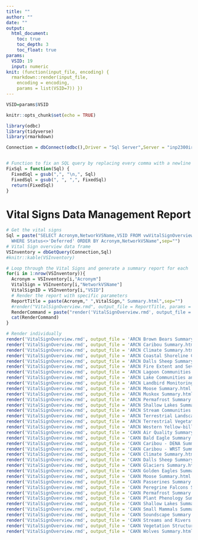 ```yaml
---
title: ""
author: ""
date: ""
output: 
  html_document: 
    toc: true 
    toc_depth: 3
    toc_float: true
params:
  VSID: 19
  input: numeric 
knit: (function(input_file, encoding) { 
  rmarkdown::render(input_file, 
    encoding = encoding, 
    params = list(VSID=7)) })
---
```


```r

VSID=params$VSID

knitr::opts_chunk$set(echo = TRUE)

library(odbc)
library(tidyverse)
library(rmarkdown)

Connection = dbConnect(odbc(),Driver = "Sql Server",Server = "inp2300irmadb01\\ntwk", Database = "AKRO")


# Function to fix an SQL query by replacing every comma with a newline
FixSql = function(Sql) {
  FixedSql = gsub(",", "\n,", Sql)
  FixedSql = gsub(", ", ",", FixedSql)
  return(FixedSql)
}

```

# Vital Signs Data Management Report

```r

# Get the vital signs
Sql = paste("SELECT Acronym,NetworkVSName,VSID FROM vwVitalSignOverview
  WHERE Status<>'Deferred' ORDER BY Acronym,NetworkVSName",sep="")
# Vital Sign overview data frame
VSInventory = dbGetQuery(Connection,Sql)
#knitr::kable(VSInventory)

```

```r

# Loop through the Vital Signs and generate a summary report for each
for(i in 1:nrow(VSInventory)){
  Acronym = VSInventory[i,"Acronym"]
  VitalSign = VSInventory[i,"NetworkVSName"]
  VitalSignID = VSInventory[i,"VSID"]
  # Render the report with specific parameters
  ReportTitle = paste(Acronym," ",VitalSign," Summary.html",sep="")
  #render("VitalSignOverview.rmd", output_file = ReportTitle, params = list(VSID=VitalSignID))
  RenderCommand = paste("render('VitalSignOverview.rmd', output_file = '",gsub("'","",ReportTitle),"', params = list(VSID=",VitalSignID,"))  \n",sep="")
  cat(RenderCommand)
}

```

```r
# Render individually
render('VitalSignOverview.rmd', output_file = 'ARCN Brown Bears Summary.html', params = list(VSID=18))  
render('VitalSignOverview.rmd', output_file = 'ARCN Caribou Summary.html', params = list(VSID=19))  
render('VitalSignOverview.rmd', output_file = 'ARCN Climate Summary.html', params = list(VSID=5))  
render('VitalSignOverview.rmd', output_file = 'ARCN Coastal Shoreline Change Summary.html', params = list(VSID=7))  
render('VitalSignOverview.rmd', output_file = 'ARCN Dalls Sheep Summary.html', params = list(VSID=20))  
render('VitalSignOverview.rmd', output_file = 'ARCN Fire Extent and Severity Summary.html', params = list(VSID=27))  
render('VitalSignOverview.rmd', output_file = 'ARCN Lagoon Communities and Ecosystems Summary.html', params = list(VSID=11))  
render('VitalSignOverview.rmd', output_file = 'ARCN Lake Communities and Ecosystems Summary.html', params = list(VSID=12))  
render('VitalSignOverview.rmd', output_file = 'ARCN Landbird Monitoring Summary.html', params = list(VSID=17))  
render('VitalSignOverview.rmd', output_file = 'ARCN Moose Summary.html', params = list(VSID=21))  
render('VitalSignOverview.rmd', output_file = 'ARCN Muskox Summary.html', params = list(VSID=22))  
render('VitalSignOverview.rmd', output_file = 'ARCN Permafrost Summary.html', params = list(VSID=9))  
render('VitalSignOverview.rmd', output_file = 'ARCN Shallow Lakes Summary.html', params = list(VSID=133))  
render('VitalSignOverview.rmd', output_file = 'ARCN Stream Communities and Ecosystems Summary.html', params = list(VSID=13))  
render('VitalSignOverview.rmd', output_file = 'ARCN Terrestrial Landscape Patterns and Dynamics Summary.html', params = list(VSID=28))  
render('VitalSignOverview.rmd', output_file = 'ARCN Terrestrial Vegetation and Soils Summary.html', params = list(VSID=24))  
render('VitalSignOverview.rmd', output_file = 'ARCN Western Yellow-billed Loons Summary.html', params = list(VSID=81))  
render('VitalSignOverview.rmd', output_file = 'CAKN Air Quality Summary.html', params = list(VSID=40))  
render('VitalSignOverview.rmd', output_file = 'CAKN Bald Eagle Summary.html', params = list(VSID=39))  
render('VitalSignOverview.rmd', output_file = 'CAKN Caribou - DENA Summary.html', params = list(VSID=134))  
render('VitalSignOverview.rmd', output_file = 'CAKN Caribou - WRST Summary.html', params = list(VSID=49))  
render('VitalSignOverview.rmd', output_file = 'CAKN Climate Summary.html', params = list(VSID=36))  
render('VitalSignOverview.rmd', output_file = 'CAKN Dalls Sheep Summary.html', params = list(VSID=44))  
render('VitalSignOverview.rmd', output_file = 'CAKN Glaciers Summary.html', params = list(VSID=52))  
render('VitalSignOverview.rmd', output_file = 'CAKN Golden Eagles Summary.html', params = list(VSID=54))  
render('VitalSignOverview.rmd', output_file = 'CAKN Moose Summary.html', params = list(VSID=42))  
render('VitalSignOverview.rmd', output_file = 'CAKN Passerines Summary.html', params = list(VSID=38))  
render('VitalSignOverview.rmd', output_file = 'CAKN Peregrine Falcons Summary.html', params = list(VSID=31))  
render('VitalSignOverview.rmd', output_file = 'CAKN Permafrost Summary.html', params = list(VSID=43))  
render('VitalSignOverview.rmd', output_file = 'CAKN Plant Phenology Summary.html', params = list(VSID=51))  
render('VitalSignOverview.rmd', output_file = 'CAKN Shallow Lakes Summary.html', params = list(VSID=34))  
render('VitalSignOverview.rmd', output_file = 'CAKN Small Mammals Summary.html', params = list(VSID=48))  
render('VitalSignOverview.rmd', output_file = 'CAKN Soundscape Summary.html', params = list(VSID=71))  
render('VitalSignOverview.rmd', output_file = 'CAKN Streams and Rivers Summary.html', params = list(VSID=72))  
render('VitalSignOverview.rmd', output_file = 'CAKN Vegetation Structure and Composition Summary.html', params = list(VSID=37))  
render('VitalSignOverview.rmd', output_file = 'CAKN Wolves Summary.html', params = list(VSID=45))  


```

